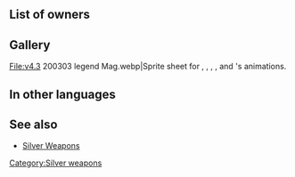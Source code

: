 {{About|the weapon Atlas|the character Atlas|Atlas}}{{Weapon Infobox
|weaponName=Atlas
|wikiName=Atlas (weapon)
|tagid=SID_アトラース
|weaponType=Colorless Tome
|might=9
|range=2
|effect=
|cost=200
|exclusive=0
|userVersion1=Closed
|userVersion2=Open
|statModifiers=0,9,0,0,0
|next=Atlas+
|promotionRarity=5
|promotionTier=1
|required=Elstone
|properties=random_all
}}
==List of owners==
{{Skill Hero List}}
==Gallery==
<gallery>
File:v4.3 200303 legend Mag.webp|Sprite sheet for {{St|Stone}}, {{St|Elstone}}, {{St|Atlas}}, {{St|Atlas+}}, and {{St|Void Tome}}'s animations.
</gallery>

==In other languages==
{{OtherLanguages
|english=Atlas
|japanese=アトラース
|german=Atlas
|spanishEU=Atlas
|spanishLA=Atlas
|french=Atlas
|italian=Macigno
|chineseTW=阿特拉斯
|portuguese=Atlas
}}

==See also==
* [[Silver Weapons]]
{{Weapons Navbox}}
[[Category:Silver weapons]]